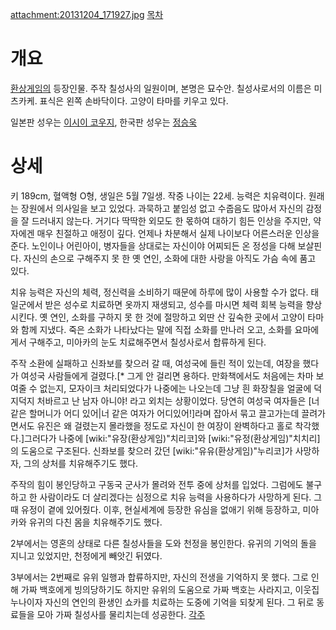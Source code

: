 attachment:20131204_171927.jpg
[[목차]]
= 개요 =
[[환상게임]]의 등장인물.
주작 칠성사의 일원이며, 본명은 묘수안. 칠성사로서의 이름은 미츠카케. 표식은 왼쪽 손바닥이다.
고양이 타마를 키우고 있다.

일본판 성우는 [[이시이 코우지]], 한국판 성우는 [[정승욱]]

= 상세 =
키 189cm, 혈액형 O형, 생일은 5월 7일생. 작중 나이는 22세. 능력은 치유력이다.
원래는 장원에서 의사일을 보고 있었다. 과묵하고 붙임성 없고 수줍음도 많아서 자신의 감정을 잘 드러내지 않는다. 거기다 딱딱한 외모도 한 몫하여 대하기 힘든 인상을 주지만, 약자에겐 매우 친절하고 애정이 깊다. 언제나 차분해서 실제 나이보다 어른스러운 인상을 준다. 노인이나 어린아이, 병자들을 상대로는 자신이야 어찌되든 온 정성을 다해 보살핀다.
자신의 손으로 구해주지 못 한 옛 연인, 소화에 대한 사랑을 아직도 가슴 속에 품고 있다.

치유 능력은 자신의 체력, 정신력을 소비하기 때문에 하루에 많이 사용할 수가 없다. 태일군에서 받은 성수로 치료하면 옷까지 재생되고, 성수를 마시면 체력 회복 능력을 향상시킨다. 옛 연인, 소화를 구하지 못 한 것에 절망하고 외딴 산 깊숙한 곳에서 고양이 타마와 함께 지냈다. 죽은 소화가 나타났다는 말에 직접 소화를 만나러 오고, 소화를 요마에게서 구해주고, 미아카의 눈도 치료해주면서 칠성사로서 합류하게 된다.

주작 소환에 실패하고 신좌보를 찾으러 갈 때, 여성국에 들린 적이 있는데, 여장을 했다가 여성국 사람들에게 걸렸다.[* 그게 안 걸리면 용하다. 만화책에서도 처음에는 차마 보여줄 수 없는지, 모자이크 처리되었다가 나중에는 나오는데 그냥 흰 화장칠을 얼굴에 덕지덕지 처바르고 난 남자 아니야! 라고 외치는 상황이었다. 당연히 여성국 여자들은 [너 같은 할머니가 어디 있어|너 같은 여자가 어디있어!]라며 잡아서 묶고 끌고가는데 끌려가면서도 유진은 왜 걸렸는지 몰라했을 정도로 자신이 한 여장이 완벽하다고 홀로 착각했다.]그러다가 나중에 [wiki:"유장(환상게임)"치리코]와 [wiki:"유정(환상게임)"치치리]의 도움으로 구조된다. 신좌보를 찾으러 갔던 [wiki:"유유(환상게임)"누리코]가 사망하자, 그의 상처를 치유해주기도 했다.

주작의 힘이 봉인당하고 구동국 군사가 몰려와 전투 중에 상처를 입었다. 그럼에도 불구하고 한 사람이라도 더 살리겠다는 심정으로 치유 능력을 사용하다가 사망하게 된다. 그 때 유정이 곁에 있어줬다. 이후, 현실세계에 등장한 유심을 없애기 위해 등장하고, 미아카와 유귀의 다친 몸을 치유해주기도 했다.

2부에서는 영혼의 상태로 다른 칠성사들을 도와 천정을 봉인한다. 유귀의 기억의 돌을 지니고 있었지만, 천정에게 빼앗긴 뒤였다.

3부에서는 2번째로 유위 일행과 합류하지만, 자신의 전생을 기억하지 못 했다. 그로 인해 가짜 백호에게 빙의당하기도 하지만 유위의 도움으로 가짜 백호는 사라지고, 이웃집 누나이자 자신의 연인의 환생인 쇼카를 치료하는 도중에 기억을 되찾게 된다. 그 뒤로 동료들을 모아 가짜 칠성사를 물리치는데 성공한다.
[[각주]]
